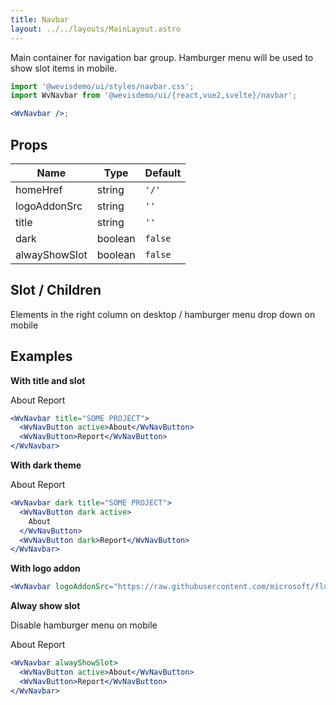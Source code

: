 ```yaml
---
title: Navbar
layout: ../../layouts/MainLayout.astro
---
```



Main container for navigation bar group. Hamburger menu will be used to show slot items in mobile.

<div class="not-prose component-preview">
<WvNavbar />
</div>

```jsx
import '@wevisdemo/ui/styles/navbar.css';
import WvNavbar from '@wevisdemo/ui/{react,vue2,svelte}/navbar';

<WvNavbar />;
```

## Props

| Name          | Type    | Default |
| ------------- | ------- | ------- |
| homeHref      | string  | `'/'`   |
| logoAddonSrc  | string  | `''`    |
| title         | string  | `''`    |
| dark          | boolean | `false` |
| alwayShowSlot | boolean | `false` |

## Slot / Children

Elements in the right column on desktop / hamburger menu drop down on mobile

## Examples

**With title and slot**

<div class="not-prose component-preview">
<WvNavbar title="SOME PROJECT">
  <WvNavButton active>About</WvNavButton>
  <WvNavButton>Report</WvNavButton>
</WvNavbar>
</div>

```jsx
<WvNavbar title="SOME PROJECT">
  <WvNavButton active>About</WvNavButton>
  <WvNavButton>Report</WvNavButton>
</WvNavbar>
```

**With dark theme**

<div class="not-prose component-preview preview-dark">
<WvNavbar dark title="SOME PROJECT">
  <WvNavButton dark active>About</WvNavButton>
  <WvNavButton dark>Report</WvNavButton>
</WvNavbar>
</div>

```jsx
<WvNavbar dark title="SOME PROJECT">
  <WvNavButton dark active>
    About
  </WvNavButton>
  <WvNavButton dark>Report</WvNavButton>
</WvNavbar>
```

**With logo addon**

<div class="not-prose component-preview">
<WvNavbar logoAddonSrc="https://raw.githubusercontent.com/microsoft/fluentui-emoji/main/assets/Sparkles/3D/sparkles_3d.png" />
</div>

```jsx
<WvNavbar logoAddonSrc="https://raw.githubusercontent.com/microsoft/fluentui-emoji/main/assets/Sparkles/3D/sparkles_3d.png" />
```

**Alway show slot**

Disable hamburger menu on mobile

<div class="not-prose component-preview">
<WvNavbar alwayShowSlot>
  <WvNavButton active>About</WvNavButton>
  <WvNavButton>Report</WvNavButton>
</WvNavbar>
</div>

```jsx
<WvNavbar alwayShowSlot>
  <WvNavButton active>About</WvNavButton>
  <WvNavButton>Report</WvNavButton>
</WvNavbar>
```
